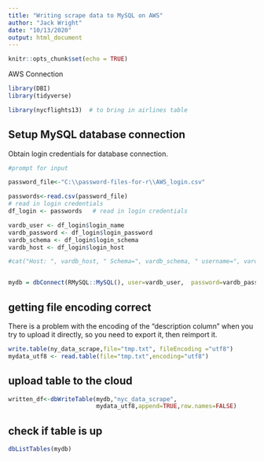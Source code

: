 ```yaml
---
title: "Writing scrape data to MySQL on AWS"
author: "Jack Wright"
date: "10/13/2020"
output: html_document
---
```


```r
knitr::opts_chunk$set(echo = TRUE)
```


AWS Connection


```r
library(DBI)
library(tidyverse)

library(nycflights13)  # to bring in airlines table

```

## Setup MySQL database connection 

Obtain login credentials for database connection.

```r
#prompt for input 

password_file<-"C:\\password-files-for-r\\AWS_login.csv"

passwords<-read.csv(password_file)
# read in login credentials
df_login <- passwords   # read in login credentials

vardb_user <- df_login$login_name
vardb_password <- df_login$login_password
vardb_schema <- df_login$login_schema
vardb_host <- df_login$login_host

#cat("Host: ", vardb_host, " Schema=", vardb_schema, " username=", vardb_user, " password=", vardb_password)


mydb = dbConnect(RMySQL::MySQL(), user=vardb_user,  password=vardb_password, port=3306, dbname=vardb_schema, host=vardb_host)

```

## getting file encoding correct

There is a problem with the encoding of the "description column" when you try to upload it directly, so you need to export it, then reimport it.

```r

write.table(ny_data_scrape,file="tmp.txt", fileEncoding ="utf8")
mydata_utf8 <- read.table(file="tmp.txt",encoding="utf8") 

```


## upload table to the cloud

```r

written_df<-dbWriteTable(mydb,"nyc_data_scrape",
                         mydata_utf8,append=TRUE,row.names=FALSE)

```


## check if table is up

```r

dbListTables(mydb)

```

